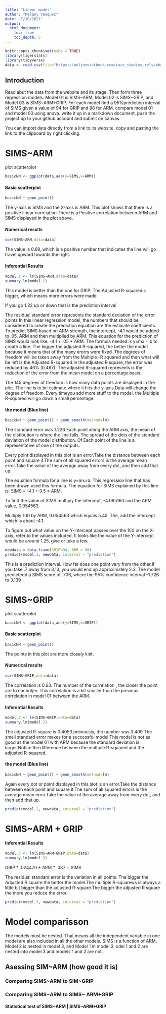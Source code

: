 ```yaml
---
title: "Linear model"
author: "Melany Vasquez"
date: "7/10/2021"
output: 
  html_document:
    toc: true
    toc_depth: 5
---
```


```r
knitr::opts_chunk$set(echo = TRUE)
library(tigerstats)
library(tidyverse)
data <- read.csv(file="https://onlinestatbook.com/case_studies_rvls/physical_strength/data.txt",sep="",header=TRUE)  
```


## Introduction

Read abut the data from the website and its stage. Then form three regression models: Model 01 is SIMS~ARM, Model 02 is SIMS~GRIP, and Model 03 is SIMS~ARM+GRIP. For each model find a 95%prediction interval of SIMS given a value of 94 for GRIP and 88 for ARM. compare model 01 and model 03 using anova. write it up in a markdown document, push the project up to your github account and submit on canvas.

You can import data directly from a link to its website. copy and pasting the link to the clipboard by right clicking.


# SIMS~ARM








plot scatterplot 


```r
basicNN <- ggplot(data,aes(y=SIMS,x=ARM))
```
#### Basic scatterplot

```r
basicNN + geom_point()
```
  
The y-axis is SIMS and the X-axis is ARM. This plot shows that there is a positive linear correlation.There is a Positive correlation between ARM and SIMS displayed in the plot above.


#### Numerical results

```r
cor(SIMS~ARM,data=data)
```

The value is 0.68, which is a positive number that indicates the line will go travel upward towards the right.


#### Inferential Results
  
```r
model.1 <- lm(SIMS~ARM,data=data)
summary.lm(model.1)
```

This model is better than the one for GRIP. The Adjusted R-squaredis bigger, which means more errors were made.

If you go 1.22 up or down that is the prediction interval

The residual standard error represents the standard deviation of the error points 
In this linear regression model, the numbers that should be considered to create the prediction equation are the estimate coefficients. To predict SIMS based on ARM strength, the intercept, -4.1 would be added to .05, ARM and then multiplied by ARM.
This equation for the prediction of SIMS would look like: -4.1 + .05 * ARM.
The formula needed is y=mx + b to create a line. The bigger the adjusted R-squared, the better the model because it means that  of the many erorrs were fixed .The degrees of freedom will be taken away from the Multiple -R squared and then what will be left is the Adjusted R-squared.In the adjusted R square, the error was reduced by 46% (0.467).
The adjusted R-squared represents is the reduction of the error from the mean model on a percentage basis.

The 145 degrees of freedom is how many data points are displayed in the plot. 
The line is to be estimate where it hits the y-axis.Data will change the degree of freedom. Every timeyou add more stuff to the model, the Multiple R-squared will go down a small percentage.



#### the model (Blue line)
  
```r
basicNN + geom_point() + geom_smooth(method=lm)
``` 

The standard error was 1.226
Each point along the ARM axis, the mean of the distibution is where the line falls. The spread of the dots of the standard deviation of the model distribution. 
Of Each point of the line is a representative of one of the outputs.

Every point displayed in this plot is an error.Take the distance between each point and square it.The sum of all squared errors is the average mean error.Take the value of the average away from every dot, and then add that up.


The equation formula for a line is y=mx+b. This regression line that has been drawn used this formula. The equation for SIMS explained by this line is: SIMS = -4.1 + 0.5 * ARM.

To find the value of SIMS multiply the intercept, -4.095160 and the ARM value, 0.054563.

Multiply 100 by ARM, 0.054563 which equals 5.45. The, add the intercept which is about -4.1.

To figure out what value on the Y-intercept passes over the 100 on the X-axis, refer to the values included. It looks like the value of the Y-intercept would be around 1.25, give or take a few.


```r
newdata = data.frame(GRIP=94, ARM = 88)
predict(model.1, newdata, interval = "prediction")
```

This is a prediction interval. How far does one point vary from the other.If you take .7 away from 3.13, you would end up approximately 2.3.
The model predictedd a SIMS score of .706, where the 95% confidence interval -1.726 to 3.139









# SIMS~GRIP



plot scatterplot 

```r
basicNN <- ggplot(data,aes(y=SIMS,x=GRIP))
```
#### Basic scatterplot

```r
basicNN + geom_point()
```

The points in this plot are more closely knit.



#### Numerical results

```r
cor(SIMS~GRIP,data=data)
```

The correlation is 0.63. The number of the correlation , the closer the point are to eachotjer. This correlation is a bit smaller than the previous correlation in model 01 between the ARM.

#### Inferential Results
  
```r
model.2 <- lm(SIMS~GRIP,data=data)
summary.lm(model.2)
```

The adjusted R-square is 0.4053.previously, the number was 0.409
The small standard error makes for a successful model.This model is not as good as the model 01 with ARM because the standard deviation is larger.Notice the difference between the multiple R-squared and the adjusted R-squared.



#### the model (Blue line) 
  
```r
basicNN + geom_point() + geom_smooth(method=lm)
``` 

Again every dot or point displayed in this plot is an error.Take the distance between each point and square it.The sum of all squared errors is the average mean error.Take the value of the average away from every dot, and then add that up.



```r
predict(model.2, newdata, interval = "prediction")
```








# SIMS~ARM + GRIP





#### Inferential Results
  
```r
model.3 <- lm(SIMS~ARM+GRIP,data=data)
summary.lm(model.3)
```

GRIP * .024470 + ARM * .037 = SIMS 

The residual standard error is the variation in all points.
The bigger the Adjusted R square the better the model.The multiple R-squarews is always a little bit bigger than the adjusted R-square.The bigger the adjusted R square the more you reduce the error.





```r
predict(model.3, newdata, interval = "prediction")
```




# Model comparisson


The models must be nested. That means all the independent variable in one model are also included in all the other models. SIMS is a function of ARM. Model 2 is nested in model 3, and Model 1 in model 3. odel 1 and 2 are nested into model 3 and models 1 and 2 are not.


## Asessing SIM~ARM (how good it is)



### Comparing SIMS~ARM to SIM~GRIP



### Comparing SIMS~ARM to SIMS~ ARM+GRIP 

#### Statistical test of SIMS~ARM | SIMS~ARM+GRIP







